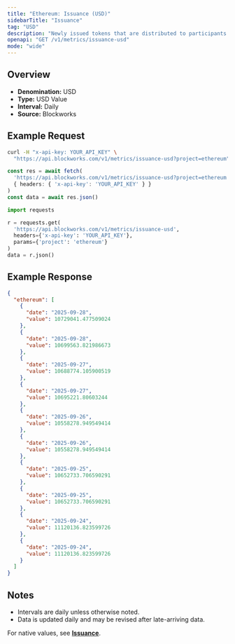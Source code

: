 ```yaml
---
title: "Ethereum: Issuance (USD)"
sidebarTitle: "Issuance"
tag: "USD"
description: "Newly issued tokens that are distributed to participants (such as validators, miners, or stakers) as compensation for participating in consensus."
openapi: "GET /v1/metrics/issuance-usd"
mode: "wide"
---
```


## Overview

- **Denomination:** USD
- **Type:** USD Value
- **Interval:** Daily
- **Source:** Blockworks

## Example Request

<CodeGroup>

```bash cURL
curl -H "x-api-key: YOUR_API_KEY" \
  "https://api.blockworks.com/v1/metrics/issuance-usd?project=ethereum"
```

```typescript TypeScript
const res = await fetch(
  'https://api.blockworks.com/v1/metrics/issuance-usd?project=ethereum',
  { headers: { 'x-api-key': 'YOUR_API_KEY' } }
)
const data = await res.json()
```

```python Python
import requests

r = requests.get(
  'https://api.blockworks.com/v1/metrics/issuance-usd',
  headers={'x-api-key': 'YOUR_API_KEY'},
  params={'project': 'ethereum'}
)
data = r.json()
```

</CodeGroup>

## Example Response

```json
{
  "ethereum": [
    {
      "date": "2025-09-28",
      "value": 10729041.477509024
    },
    {
      "date": "2025-09-28",
      "value": 10699563.821986673
    },
    {
      "date": "2025-09-27",
      "value": 10688774.105900519
    },
    {
      "date": "2025-09-27",
      "value": 10695221.80603244
    },
    {
      "date": "2025-09-26",
      "value": 10558278.949549414
    },
    {
      "date": "2025-09-26",
      "value": 10558278.949549414
    },
    {
      "date": "2025-09-25",
      "value": 10652733.706590291
    },
    {
      "date": "2025-09-25",
      "value": 10652733.706590291
    },
    {
      "date": "2025-09-24",
      "value": 11120136.823599726
    },
    {
      "date": "2025-09-24",
      "value": 11120136.823599726
    }
  ]
}
```

## Notes
- Intervals are daily unless otherwise noted.
- Data is updated daily and may be revised after late-arriving data.

<Note>For native values, see **[Issuance](./issuance)**.</Note>